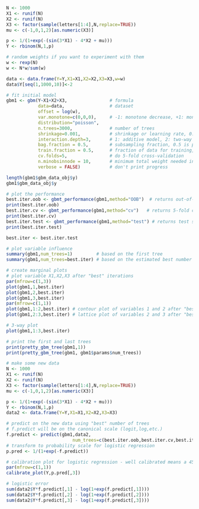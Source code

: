 
```r
N <- 1000
X1 <- runif(N)
X2 <- runif(N)
X3 <- factor(sample(letters[1:4],N,replace=TRUE))
mu <- c(-1,0,1,2)[as.numeric(X3)]

p <- 1/(1+exp(-(sin(3*X1) - 4*X2 + mu)))
Y <- rbinom(N,1,p)

# random weights if you want to experiment with them
w <- rexp(N)
w <- N*w/sum(w)

data <- data.frame(Y=Y,X1=X1,X2=X2,X3=X3,w=w)
data$Y[seq(1,1000,10)]<-2

# fit initial model
gbm1 <- gbm(Y~X1+X2+X3,                # formula
            data=data,                 # dataset
            offset = log(w),
            var.monotone=c(0,0,0),     # -1: monotone decrease, +1: monotone increase, 0: no monotone restrictions
            distribution="poisson",
            n.trees=3000,              # number of trees
            shrinkage=0.001,           # shrinkage or learning rate, 0.001 to 0.1 usually work
            interaction.depth=3,       # 1: additive model, 2: two-way interactions, etc
            bag.fraction = 0.5,        # subsampling fraction, 0.5 is probably best
            train.fraction = 0.5,      # fraction of data for training, first train.fraction*N used for training
            cv.folds=5,                # do 5-fold cross-validation
            n.minobsinnode = 10,       # minimum total weight needed in each node
            verbose = FALSE)           # don't print progress

length(gbm1$gbm_data_obj$y)
gbm1$gbm_data_obj$y

# plot the performance
best.iter.oob <- gbmt_performance(gbm1,method="OOB")  # returns out-of-bag estimated best number of trees
print(best.iter.oob)
best.iter.cv <- gbmt_performance(gbm1,method="cv")   # returns 5-fold cv estimate of best number of trees
print(best.iter.cv)
best.iter.test <- gbmt_performance(gbm1,method="test") # returns test set estimate of best number of trees
print(best.iter.test)

best.iter <- best.iter.test

# plot variable influence
summary(gbm1,num_trees=1)         # based on the first tree
summary(gbm1,num_trees=best.iter) # based on the estimated best number of trees

# create marginal plots
# plot variable X1,X2,X3 after "best" iterations
par(mfrow=c(1,3))
plot(gbm1,1,best.iter)
plot(gbm1,2,best.iter)
plot(gbm1,3,best.iter)
par(mfrow=c(1,1))
plot(gbm1,1:2,best.iter) # contour plot of variables 1 and 2 after "best" number iterations
plot(gbm1,2:3,best.iter) # lattice plot of variables 2 and 3 after "best" number iterations

# 3-way plot
plot(gbm1,1:3,best.iter)

# print the first and last trees
print(pretty_gbm_tree(gbm1,1))
print(pretty_gbm_tree(gbm1, gbm1$params$num_trees))

# make some new data
N <- 1000
X1 <- runif(N)
X2 <- runif(N)
X3 <- factor(sample(letters[1:4],N,replace=TRUE))
mu <- c(-1,0,1,2)[as.numeric(X3)]

p <- 1/(1+exp(-(sin(3*X1) - 4*X2 + mu)))
Y <- rbinom(N,1,p)
data2 <- data.frame(Y=Y,X1=X1,X2=X2,X3=X3)

# predict on the new data using "best" number of trees
# f.predict will be on the canonical scale (logit,log,etc.)
f.predict <- predict(gbm1,data2,
                         num_trees=c(best.iter.oob,best.iter.cv,best.iter.test))
# transform to probability scale for logistic regression
p.pred <- 1/(1+exp(-f.predict))

# calibration plot for logistic regression - well calibrated means a 45 degree line
par(mfrow=c(1,1))
calibrate_plot(Y,p.pred[,3])

# logistic error
sum(data2$Y*f.predict[,1] - log(1+exp(f.predict[,1])))
sum(data2$Y*f.predict[,2] - log(1+exp(f.predict[,2])))
sum(data2$Y*f.predict[,3] - log(1+exp(f.predict[,3])))
```
